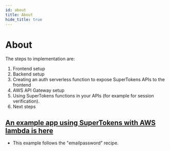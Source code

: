 ```yaml
---
id: about
title: About
hide_title: true
---
```


<!-- COPY DOCS -->
<!-- ./thirdpartyemailpassword/serverless/with-aws-lambda/about.mdx -->

# About

The steps to implementation are:
1. Frontend setup
2. Backend setup
3. Creating an auth serverless function to expose SuperTokens APIs to the frontend
4. AWS API Gateway setup
5. Using SuperTokens functions in your APIs (for example for session verification).
6. Next steps

## [An example app using SuperTokens with AWS lambda is here](https://github.com/supertokens/supertokens-auth-react/tree/master/examples/with-aws-lambda) 
- This example follows the "emailpassword" recipe.
